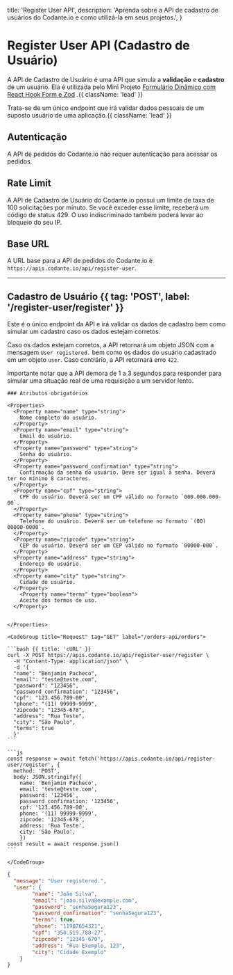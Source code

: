   title: 'Register User API',
  description: 'Aprenda sobre a API de cadastro de usuários do Codante.io e como utilizá-la em seus projetos.',
}

# Register User API (Cadastro de Usuário)

A API de Cadastro de Usuário é uma API que simula a **validação** e **cadastro** de um usuário. Ela é utilizada pelo Mini Projeto [Formulário Dinâmico com React Hook Form e Zod](https://codante.io/mini-projetos/formulario-dinamico-com-react-hook-form-e-zod) .{{ className: 'lead' }}

Trata-se de um único endpoint que irá validar dados pessoais de um suposto usuário de uma aplicação.{{ className: 'lead' }}

## Autenticação

A API de pedidos do Codante.io não requer autenticação para acessar os pedidos.

## Rate Limit

A API de Cadastro de Usuário do Codante.io possui um limite de taxa de 100 solicitações por minuto. Se você exceder esse limite, receberá um código de status 429. O uso indiscriminado também poderá levar ao bloqueio do seu IP.

## Base URL

A URL base para a API de pedidos do Codante.io é `https://apis.codante.io/api/register-user`.


---

## Cadastro de Usuário {{ tag: 'POST', label: '/register-user/register' }}

<Row>
  <Col>

Este é o único endpoint da API e irá validar os dados de cadastro bem como simular um cadastro caso os dados estejam corretos.

Caso os dados estejam corretos, a API retornará um objeto JSON com a mensagem `User registered.` bem como os dados do usuário cadastrado em um objeto `user`. Caso contrário, a API retornará erro `422`.

Importante notar que a API demora de 1 a 3 segundos para responder para simular uma situação real de uma requisição a um servidor lento. 

    ### Atributos obrigatórios

    <Properties>
      <Property name="name" type="string">
        Nome completo do usuário.
      </Property>
      <Property name="email" type="string">
        Email do usuário.
      </Property>
      <Property name="password" type="string">
        Senha do usuário.
      </Property>
      <Property name="password_confirmation" type="string">
        Confirmação da senha do usuário. Deve ser igual à senha. Deverá ter no mínimo 8 caracteres.
      </Property>
      <Property name="cpf" type="string">
        CPF do usuário. Deverá ser um CPF válido no formato `000.000.000-00`.
      </Property>
      <Property name="phone" type="string">
        Telefone do usuário. Deverá ser um telefone no formato `(00) 00000-0000`.
      </Property>
      <Property name="zipcode" type="string">
        CEP do usuário. Deverá ser um CEP válido no formato `00000-000`.
      </Property>
      <Property name="address" type="string">
        Endereço do usuário.
      </Property>
      <Property name="city" type="string">
        Cidade do usuário.
      </Property>
        <Property name="terms" type="boolean">
        Aceite dos termos de uso.
      </Property>


    </Properties>

  </Col>
  <Col sticky>

    <CodeGroup title="Request" tag="GET" label="/orders-api/orders">

    ```bash {{ title: 'cURL' }}
    curl -X POST https://apis.codante.io/api/register-user/register \
      -H "Content-Type: application/json" \
      -d '{
      "name": "Benjamin Pacheco",
      "email": "teste@teste.com",
      "password": "123456",
      "password_confirmation": "123456",
      "cpf": "123.456.789-00",
      "phone": "(11) 99999-9999",
      "zipcode": "12345-678",
      "address": "Rua Teste",
      "city": "São Paulo",
      "terms": true
      }'
    ```

    ```js
    const response = await fetch('https://apis.codante.io/api/register-user/register', {
      method: 'POST',
      body: JSON.stringify({
        name: 'Benjamin Pacheco',
        email: 'teste@teste.com', 
        password: '123456',
        password_confirmation: '123456',
        cpf: '123.456.789-00',
        phone: '(11) 99999-9999',
        zipcode: '12345-678',
        address: 'Rua Teste',
        city: 'São Paulo',
        })
    const result = await response.json()
    ```

    </CodeGroup>

```json {{ title: 'Response' }}
{
  "message": "User registered.",
  "user": {
		"name": "João Silva",
		"email": "joao.silva@example.com",
		"password": "senhaSegura123",
		"password_confirmation": "senhaSegura123",
		"terms": true,
		"phone": "11987654321",
		"cpf": "350.519.788-27",
		"zipcode": "12345-670",
		"address": "Rua Exemplo, 123",
		"city": "Cidade Exemplo"
	}
}
```

  </Col>
</Row>


